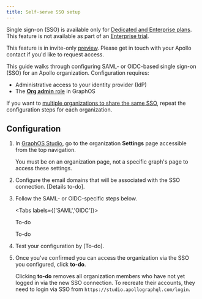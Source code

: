 ```yaml
---
title: Self-serve SSO setup
---
```


<PremiumFeature>

Single sign-on (SSO) is available only for [Dedicated and Enterprise plans](https://www.apollographql.com/pricing#security).
This feature is not available as part of an [Enterprise trial](../plans/#enterprise-trials).

</PremiumFeature>

<PreviewFeature>

This feature is in invite-only [preview](/resources/product-launch-stages#preview). Please get in touch with your Apollo contact if you'd like to request access.

</PreviewFeature>

This guide walks through configuring SAML- or OIDC-based single sign-on (SSO) for an Apollo organization. Configuration requires:

- Administrative access to your identity provider (IdP)
- The [**Org admin** role](../members#organization-wide-member-roles) in GraphOS

If you want to [multiple organizations to share the same SSO](./multi-org), repeat the configuration steps for each organization.

## Configuration

1.  In [GraphOS Studio](https://studio.apollographql.com?referrer=docs-content), go to the organization **Settings** page accessible from the top navigation.

    <Note>
      You must be on an organization page, not a specific graph's page to access
      these settings.
    </Note>

2.  Configure the email domains that will be associated with the SSO connection. [Details to-do].
3.  Follow the SAML- or OIDC-specific steps below.

    <Tabs labels={['SAML','OIDC']}>

     <Tab label="SAML">

    To-do

     </Tab>

     <Tab label="OIDC">

    To-do

     </Tab>

    </Tabs>

4.  Test your configuration by [To-do].
5.  Once you've confirmed you can access the organization via the SSO you configured, click **to-do**.

    <Note>

    Clicking **to-do** removes all organization members who have not yet logged in via the new SSO connection. To recreate their accounts, they need to login via SSO from `https://studio.apollographql.com/login`.

    </Note>
